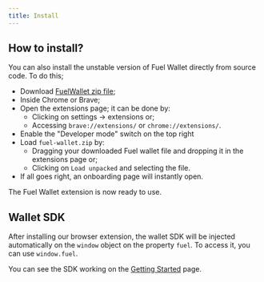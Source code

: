 ```yaml
---
title: Install
---
```


<InstallSection />

## How to install?

You can also install the unstable version of Fuel Wallet directly from source code. To do this;

- Download [FuelWallet zip file](https://next-wallet.fuel.network/app/fuel-wallet.zip);
- Inside Chrome or Brave;
- Open the extensions page; it can be done by:
  - Clicking on settings -> extensions or;
  - Accessing `brave://extensions/` or `chrome://extensions/`.
- Enable the "Developer mode" switch on the top right
- Load `fuel-wallet.zip` by:
  - Dragging your downloaded Fuel wallet file and dropping it in the extensions page or;
  - Clicking on `Load unpacked` and selecting the file.
- If all goes right, an onboarding page will instantly open.

The Fuel Wallet extension is now ready to use.

<!-- TO DO: remove this change before release the latest version on Chrome Web Store -->

## Wallet SDK

After installing our browser extension, the wallet SDK will be injected automatically on the `window` object on the property `fuel`. To access it, you can use `window.fuel`.

You can see the SDK working on the [Getting Started](../dev/getting-started) page.
